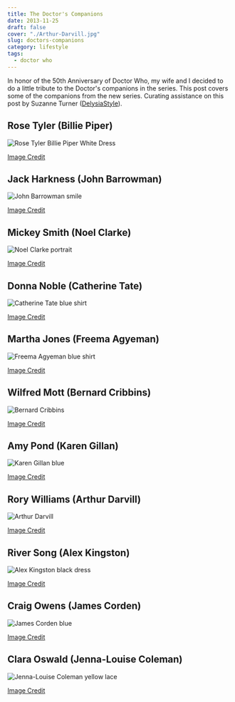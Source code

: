 ```yaml
---
title: The Doctor's Companions
date: 2013-11-25
draft: false
cover: "./Arthur-Darvill.jpg"
slug: doctors-companions
category: lifestyle
tags: 
  - doctor who
---
```


In honor of the 50th Anniversary of Doctor Who, my wife and I decided to do a little tribute to the Doctor's companions in the series. This post covers some of the companions from the new series. Curating assistance on this post by Suzanne Turner ([DelysiaStyle](http://delysiastyle.com)).

## Rose Tyler (Billie Piper)

![Rose Tyler Billie Piper White Dress](https://res.cloudinary.com/joelmturner/q_auto/blog/2013/11/Rose-Tyler-Billie-Piper-White-Dress.jpg)

[Image Credit](http://userserve-ak.last.fm/serve/_/50207127/Billie+Piper+hq+png.png)  

## Jack Harkness (John Barrowman)

![John Barrowman smile](https://res.cloudinary.com/joelmturner/q_auto/blog/2013/11/John-Barrowman-smile.jpg)

[Image Credit](http://lusciousandlovely19.files.wordpress.com/2013/08/john-barrowman-1.jpg?)  

## Mickey Smith (Noel Clarke)

![Noel Clarke portrait](https://res.cloudinary.com/joelmturner/q_auto/blog/2013/11/Noel-Clarke-portrait.jpg)

[Image Credit](http://www.bbc.co.uk/blogs/bbcthree/2011/07/noelclarkeqa1.shtml)  

## Donna Noble (Catherine Tate)

![Catherine Tate blue shirt](https://res.cloudinary.com/joelmturner/q_auto/blog/2013/11/Catherine-Tate-blue-shirt.jpg)

[Image Credit](http://venus.provocateuse.com/show/catherine_tate)  

## Martha Jones (Freema Agyeman)

![Freema Agyeman blue shirt](https://res.cloudinary.com/joelmturner/q_auto/blog/2013/11/Freema-Agyeman-blue-shirt.jpg)

[Image Credit](https://telestrekoza.com/link-gallery/albums/British_shows/Law_Order_UK/Cast/Season_1/Law_Order_UK_S1_Freema_Agyeman_002.jpg)  

## Wilfred Mott (Bernard Cribbins)

![Bernard Cribbins](https://res.cloudinary.com/joelmturner/q_auto/blog/2013/11/Bernard-Cribbins.jpg)

[Image Credit](http://www.david-tennant-news.com/blog/bernard-cribbins-is-on-graham-norton-s-bbc-radio-2-programme-today-at-10-am/)  

## Amy Pond (Karen Gillan)

![Karen Gillan blue](https://res.cloudinary.com/joelmturner/q_auto/blog/2013/11/Karen-Gillan-blue.jpg)

[Image Credit](http://www.wallcg.com/women-redheads-manhattan-karen-gillan-doctor-who-well-83695/)  

## Rory Williams (Arthur Darvill)

![Arthur Darvill](https://res.cloudinary.com/joelmturner/q_auto/blog/2013/11/Arthur-Darvill.jpg)

[Image Credit](http://www.standard.co.uk/goingout/theatre/dr-who-star-arthur-darvill-has-laptop-stolen-by-burglars-8225957.html)  

## River Song (Alex Kingston)

![Alex Kingston black dress](https://res.cloudinary.com/joelmturner/q_auto/blog/2013/11/Alex-Kingston-black-dress.jpg)

[Image Credit](http://www.picstopin.com/500/alex-kingston-/http:%7C%7C24*media*tumblr*com%7Ctumblr_md4sqnRVpB1qif9qto1_500*png/)  

## Craig Owens (James Corden)

![James Corden blue](https://res.cloudinary.com/joelmturner/q_auto/blog/2013/11/James-Corden-blue.jpg)

[Image Credit](http://hamishbrown.com/james-corden/)  

## Clara Oswald (Jenna-Louise Coleman)

![Jenna-Louise Coleman yellow lace](https://res.cloudinary.com/joelmturner/q_auto/blog/2013/11/Jenna-Louise-Coleman.jpg)

[Image Credit](http://www.mirror.co.uk/tv/tv-news/jenna-louise-coleman-doctor-who-sidekick-1781315)